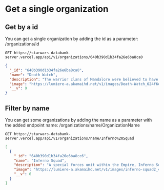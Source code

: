 # Get a single organization

## Get by a id

You can get a single organization by adding the id as a parameter: /organizations/id

```text /GET/
GET https://starwars-databank-server.vercel.app/api/v1/organizations/640b390d1b34fa26e6ba8ca0
```

```json
{
  "_id": "640b390d1b34fa26e6ba8ca0",
  "name": "Death Watch",
  "description": "The warrior clans of Mandalore were believed to have been wiped out ages ago, their tattered remnants exiled to the Concordia moon. But as the Clone Wars swept the galaxy, the treacherous governor Pre Vizsla resurrected the Mandalorians, and with them, their legendary combat armor that was feared across the galaxy. Backed by Count Dooku and the Separatists, Vizsla began building an army to retake Mandalore from the control of pacifists who were trying to bury violent Mandalore's past. As the coup became inopportune, Dooku abandoned the Death Watch. The warriors wandered the galaxy for a time, then helped conquer Mandalore as part of Darth Maul’s Shadow Collective. Maul then became Death Watch’s leader when he killed Pre Vizsla.",
  "image": "https://lumiere-a.akamaihd.net/v1/images/Death-Watch_624f6efa.jpeg",
  "__v": 0
}
```

## Filter by name

You can get some organizations by adding the name as a parameter with the added endpoint name: /organizations/name/OrganizationName

```text /GET/ /Inferno%20Squad/
GET https://starwars-databank-server.vercel.app/api/v1/organizations/name/Inferno%20Squad
```

```json
[
  {
    "_id": "640b390d1b34fa26e6ba8cc6",
    "name": "Inferno Squad",
    "description": "A special forces unit within the Empire, Inferno Squad was formed by Admiral Garrick Versio following the destruction of the Death Star at Yavin 4. Led by Iden Versio, Inferno Squad exists to protect the Empire from similar catastrophes, to protect and bury its secrets, and eliminate threats to the safety of its citizens. Masters of infiltration, extraction, and combat in any environment, Inferno Squad is revered by those in the Empire who know their name, and feared by the few enemies its commandos has allowed to escape.",
    "image": "https://lumiere-a.akamaihd.net/v1/images/inferno-squad2_44bc2423.jpeg",
    "__v": 0
  }
]
```
